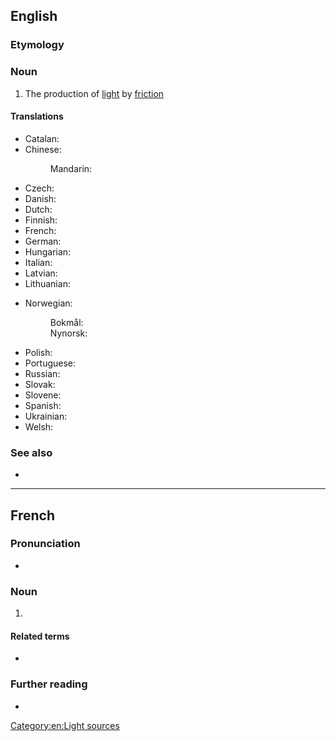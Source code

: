 ==English==

===Etymology===
{{prefix|en|tribo|luminescence}}

===Noun===
{{wikipedia}}
{{en-noun|-}}

# The production of [[light]] by [[friction]]

====Translations====
{{trans-top|production of light}}
* Catalan: {{t|ca|triboluminiscència|f}}
* Chinese:
*: Mandarin: {{t|cmn|摩擦発光|tr=masatsuhakkō}}
* Czech: {{t|cs|triboluminiscence|f}}
* Danish: {{t|da|triboluminescens|c}}
* Dutch: {{t|nl|triboluminescentie|f}}
* Finnish: {{t|fi|triboluminesenssi}}
* French: {{t+|fr|triboluminescence|f}}
* German: {{t|de|Tribolumineszenz|f}}
* Hungarian: {{t|hu|tribolumineszcencia}}
* Italian: {{t|it|triboluminescenza|f}}
* Latvian: {{t|lv|triboluminiscence|f}}
* Lithuanian: {{t|lt|triboluminescencija|f}}
{{trans-mid}}
* Norwegian:
*: Bokmål: {{t|nb|triboluminescens|m}}
*: Nynorsk: {{t|nn|triboluminescens|m}}
* Polish: {{t|pl|tryboluminescencja|f}}
* Portuguese: {{t+|pt|triboluminescência|f}}
* Russian: {{t+|ru|триболюминесце́нция|f}}
* Slovak: {{t|sk|triboluminiscencia|f}}
* Slovene: {{t|sl|triboluminiscenca|f}}
* Spanish: {{t|es|triboluminiscencia|f}}
* Ukrainian: {{t|uk|триболюмінесценція|f}}
* Welsh: {{t|cy|tribo-oleuedd|f}}
{{trans-bottom}}

===See also===
* {{l|en|piezoluminescence}}

[[Category:en:Light sources]]

----

==French==

===Pronunciation===
* {{audio|fr|LL-Q150 (fra)-WikiLucas00-triboluminescence.wav|Audio}}

===Noun===
{{fr-noun|f}}

# {{lb|fr|physics}} {{l|en|triboluminescence}}

====Related terms====
* {{l|fr|triboluminescent}}

===Further reading===
* {{R:TLFi}}